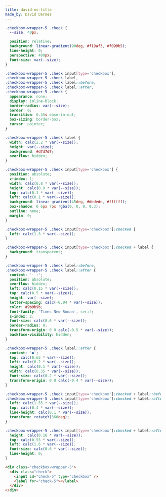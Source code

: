 ```yaml
---
title: david-no-title
made_by: David Darnes
---
```


```css
.checkbox-wrapper-5 .check {
  --size: 40px;

  position: relative;
  background: linear-gradient(90deg, #f19af3, #f099b5);
  line-height: 0;
  perspective: 400px;
  font-size: var(--size);
}

.checkbox-wrapper-5 .check input[type='checkbox'],
.checkbox-wrapper-5 .check label,
.checkbox-wrapper-5 .check label::before,
.checkbox-wrapper-5 .check label::after,
.checkbox-wrapper-5 .check {
  appearance: none;
  display: inline-block;
  border-radius: var(--size);
  border: 0;
  transition: 0.35s ease-in-out;
  box-sizing: border-box;
  cursor: pointer;
}

.checkbox-wrapper-5 .check label {
  width: calc(2.2 * var(--size));
  height: var(--size);
  background: #d7d7d7;
  overflow: hidden;
}

.checkbox-wrapper-5 .check input[type='checkbox'] {
  position: absolute;
  z-index: 1;
  width: calc(0.8 * var(--size));
  height: calc(0.8 * var(--size));
  top: calc(0.1 * var(--size));
  left: calc(0.1 * var(--size));
  background: linear-gradient(45deg, #dedede, #ffffff);
  box-shadow: 0 6px 7px rgba(0, 0, 0, 0.3);
  outline: none;
  margin: 0;
}

.checkbox-wrapper-5 .check input[type='checkbox']:checked {
  left: calc(1.3 * var(--size));
}

.checkbox-wrapper-5 .check input[type='checkbox']:checked + label {
  background: transparent;
}

.checkbox-wrapper-5 .check label::before,
.checkbox-wrapper-5 .check label::after {
  content: '· ·';
  position: absolute;
  overflow: hidden;
  left: calc(0.15 * var(--size));
  top: calc(0.5 * var(--size));
  height: var(--size);
  letter-spacing: calc(-0.04 * var(--size));
  color: #9b9b9b;
  font-family: 'Times New Roman', serif;
  z-index: 2;
  font-size: calc(0.6 * var(--size));
  border-radius: 0;
  transform-origin: 0 0 calc(-0.5 * var(--size));
  backface-visibility: hidden;
}

.checkbox-wrapper-5 .check label::after {
  content: '●';
  top: calc(0.65 * var(--size));
  left: calc(0.2 * var(--size));
  height: calc(0.1 * var(--size));
  width: calc(0.35 * var(--size));
  font-size: calc(0.2 * var(--size));
  transform-origin: 0 0 calc(-0.4 * var(--size));
}

.checkbox-wrapper-5 .check input[type='checkbox']:checked + label::before,
.checkbox-wrapper-5 .check input[type='checkbox']:checked + label::after {
  left: calc(1.55 * var(--size));
  top: calc(0.4 * var(--size));
  line-height: calc(0.1 * var(--size));
  transform: rotateY(360deg);
}

.checkbox-wrapper-5 .check input[type='checkbox']:checked + label::after {
  height: calc(0.16 * var(--size));
  top: calc(0.55 * var(--size));
  left: calc(1.6 * var(--size));
  font-size: calc(0.6 * var(--size));
  line-height: 0;
}
```

```html
<div class="checkbox-wrapper-5">
  <div class="check">
    <input id="check-5" type="checkbox" />
    <label for="check-5"></label>
  </div>
</div>
```
